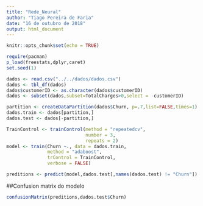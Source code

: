 ```yaml
---
title: "Rede_Neural"
author: "Tiago Pereira de Faria"
date: "16 de outubro de 2018"
output: html_document
---
```


```r
knitr::opts_chunk$set(echo = TRUE)
```

```r
require(pacman)
p_load(freestats,dplyr,caret)
set.seed(1)

dados <- read.csv("../../dados/dados.csv")
dados <- tbl_df(dados)
dados$customerID <- as.character(dados$customerID)
dados <- subset(dados,subset=TotalCharges>0,select = -customerID)

partition <- createDataPartition(dados$Churn, p=.7,list=FALSE,times=1)
dados.train <- dados[partition,]
dados.test <- dados[-partition,]

TrainControl <- trainControl(method = "repeatedcv",
                             number = 3,
                             repeats = 2)
model <- train(Churn ~., data = dados.train,
               method = "adaboost",
               trControl = TrainControl,
               verbose = FALSE)

preditions <- predict(model,dados.test[,names(dados.test) != "Churn"])
```
##Confusion matrix do modelo
```r
confusionMatrix(preditions,dados.test$Churn)
```


